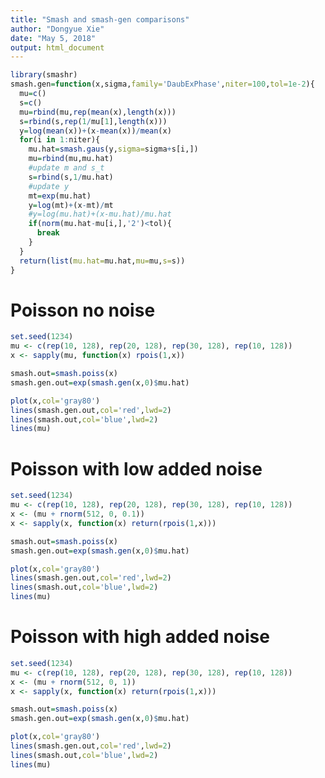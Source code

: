 ```yaml
---
title: "Smash and smash-gen comparisons"
author: "Dongyue Xie"
date: "May 5, 2018"
output: html_document
---
```


```r
library(smashr)
smash.gen=function(x,sigma,family='DaubExPhase',niter=100,tol=1e-2){
  mu=c()
  s=c()
  mu=rbind(mu,rep(mean(x),length(x)))
  s=rbind(s,rep(1/mu[1],length(x)))
  y=log(mean(x))+(x-mean(x))/mean(x)
  for(i in 1:niter){
    mu.hat=smash.gaus(y,sigma=sigma+s[i,])
    mu=rbind(mu,mu.hat)
    #update m and s_t
    s=rbind(s,1/mu.hat)
    #update y
    mt=exp(mu.hat)
    y=log(mt)+(x-mt)/mt
    #y=log(mu.hat)+(x-mu.hat)/mu.hat
    if(norm(mu.hat-mu[i,],'2')<tol){
      break
    }
  }
  return(list(mu.hat=mu.hat,mu=mu,s=s))
}
```

# Poisson no noise

```r
set.seed(1234)
mu <- c(rep(10, 128), rep(20, 128), rep(30, 128), rep(10, 128))
x <- sapply(mu, function(x) rpois(1,x))

smash.out=smash.poiss(x)
smash.gen.out=exp(smash.gen(x,0)$mu.hat)

plot(x,col='gray80')
lines(smash.gen.out,col='red',lwd=2)
lines(smash.out,col='blue',lwd=2)
lines(mu)
```

# Poisson with low added noise

```r
set.seed(1234)
mu <- c(rep(10, 128), rep(20, 128), rep(30, 128), rep(10, 128))
x <- (mu + rnorm(512, 0, 0.1))
x <- sapply(x, function(x) return(rpois(1,x)))

smash.out=smash.poiss(x)
smash.gen.out=exp(smash.gen(x,0)$mu.hat)

plot(x,col='gray80')
lines(smash.gen.out,col='red',lwd=2)
lines(smash.out,col='blue',lwd=2)
lines(mu)
```

# Poisson with high added noise

```r
set.seed(1234)
mu <- c(rep(10, 128), rep(20, 128), rep(30, 128), rep(10, 128))
x <- (mu + rnorm(512, 0, 1))
x <- sapply(x, function(x) return(rpois(1,x)))

smash.out=smash.poiss(x)
smash.gen.out=exp(smash.gen(x,0)$mu.hat)

plot(x,col='gray80')
lines(smash.gen.out,col='red',lwd=2)
lines(smash.out,col='blue',lwd=2)
lines(mu)
```
